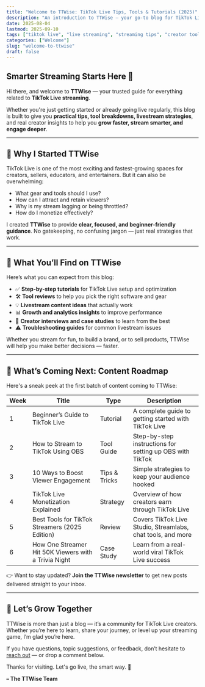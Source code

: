 ```yaml
---
title: "Welcome to TTWise: TikTok Live Tips, Tools & Tutorials (2025)"
description: "An introduction to TTWise — your go-to blog for TikTok Live tutorials, tools, tips, and streaming success strategies."
date: 2025-08-04
lastmod: 2025-09-10
tags: ["tiktok live", "live streaming", "streaming tips", "creator tools", "monetization"]
categories: ["Welcome"]
slug: "welcome-to-ttwise"
draft: false
---
```


## Smarter Streaming Starts Here 🎥

Hi there, and welcome to **TTWise** — your trusted guide for everything related to **TikTok Live streaming**.

Whether you're just getting started or already going live regularly, this blog is built to give you **practical tips, tool breakdowns, livestream strategies**, and real creator insights to help you **grow faster, stream smarter, and engage deeper**.

---

## 🎯 Why I Started TTWise

TikTok Live is one of the most exciting and fastest-growing spaces for creators, sellers, educators, and entertainers. But it can also be overwhelming:

- What gear and tools should I use?
- How can I attract and retain viewers?
- Why is my stream lagging or being throttled?
- How do I monetize effectively?

I created **TTWise** to provide **clear, focused, and beginner-friendly guidance**. No gatekeeping, no confusing jargon — just real strategies that work.

---

## 🧭 What You’ll Find on TTWise

Here’s what you can expect from this blog:

- ✅ **Step-by-step tutorials** for TikTok Live setup and optimization
- 🛠 **Tool reviews** to help you pick the right software and gear
- 💡 **Livestream content ideas** that actually work
- 📊 **Growth and analytics insights** to improve performance
- 💬 **Creator interviews and case studies** to learn from the best
- ⚠ **Troubleshooting guides** for common livestream issues

Whether you stream for fun, to build a brand, or to sell products, TTWise will help you make better decisions — faster.

---

## 📅 What’s Coming Next: Content Roadmap

Here's a sneak peek at the first batch of content coming to TTWise:

| Week | Title | Type | Description |
|------|-------|------|-------------|
| 1 | Beginner’s Guide to TikTok Live | Tutorial | A complete guide to getting started with TikTok Live |
| 2 | How to Stream to TikTok Using OBS | Tool Guide | Step-by-step instructions for setting up OBS with TikTok |
| 3 | 10 Ways to Boost Viewer Engagement | Tips & Tricks | Simple strategies to keep your audience hooked |
| 4 | TikTok Live Monetization Explained | Strategy | Overview of how creators earn through TikTok Live |
| 5 | Best Tools for TikTok Streamers (2025 Edition) | Review | Covers TikTok Live Studio, Streamlabs, chat tools, and more |
| 6 | How One Streamer Hit 50K Viewers with a Trivia Night | Case Study | Learn from a real-world viral TikTok Live success |

👉 Want to stay updated? **Join the TTWise newsletter** to get new posts delivered straight to your inbox.

---

## 🙌 Let’s Grow Together

TTWise is more than just a blog — it’s a community for TikTok Live creators. Whether you’re here to learn, share your journey, or level up your streaming game, I’m glad you’re here.

If you have questions, topic suggestions, or feedback, don’t hesitate to [reach out](#) — or drop a comment below.

Thanks for visiting. Let's go live, the smart way. 🚀

**– The TTWise Team**
